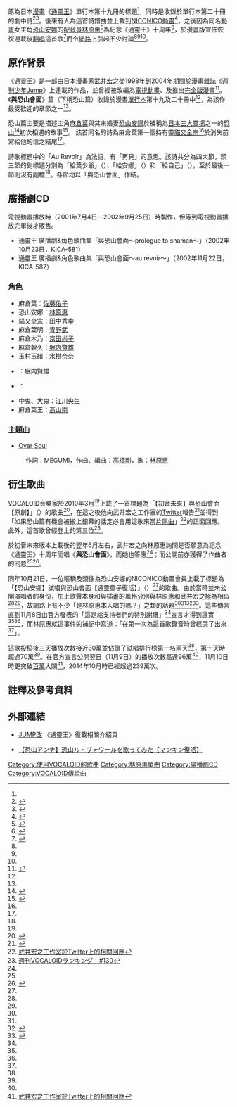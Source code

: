 {{noteTA
|T=zh:與恐山會面;zh-hans:与恐山会面;zh-hk:恐山revoir;zh-tw:與恐山會面;
|1=zh:通靈王;zh-hans:通灵王;zh-hk:通靈王;zh-tw:通靈童子;
}}
{{japanese|japanese=恐山ル・ヴォワール|kana=おそれざん る・ヴぉわーる|romaji=Osore-zan Ru vowa-ru}}
{{日本作品|與恐山會面|恐山ル・ヴォワール|Au Revoir Mt. Osore<ref name="title">{{Cite web|url= http://www.viz.com/product?id=7218|title= Shaman King, Vol. 19|accessdate= 2011-11-11|publisher= [[VIZ_Media|VIZ Media]]|language= en|deadurl= yes|archiveurl= https://web.archive.org/web/20111126173144/http://viz.com/product?id=7218|archivedate= 2011-11-26}}</ref>}}原為日本[[漫畫|漫畫]]《[[通靈王|通靈王]]》單行本第十九冊的標題<ref name="title"/>，同時是收錄於單行本第二十冊的劇中詩<ref name="poem">{{cite book |author=[[武井宏之|武井宏之]] |title= -{《[[通靈童子|通靈童子]]》}-#20|publisher= [[東立出版社|東立出版社]] |language= zh-tw|isbn= 9861109803 |pages=第146-151頁|date=2002年10月}}</ref><ref name="natalie">{{Cite web |url= http://natalie.mu/comic/news/59291 |title= マンキン「恐山ル・ヴォワール」を林原めぐみが歌ってみた|accessdate=2011-11-11 |publisher=Natasha,Inc.|language=ja}}</ref>。後來有人為這首詩譜曲並上載到[[NICONICO動畫|NICONICO動畫]]<ref name="NICO">{{Cite web |url= http://tw.blog.nicovideo.jp/2011/10/post-300.html |title= 【聲優本人？】"通靈童子"恐山安娜試唱引爆話題！ |accessdate=2011-11-11 |work=[[NICONICO動畫|NICONICO新聞]]|date=2011-10-24|language=zh}}</ref>，之後因為同名[[動畫|動畫]]女主角[[通靈王#主要角色|恐山安娜]]的[[配音員|配音員]][[林原惠|林原惠]]<ref name="GNN">{{Cite web |url= http://gnn.gamer.com.tw/9/59439.html |title= 慶祝《通靈-{}-童子》推出新作短篇系列 女主角聲優林原惠特別獻聲 |accessdate=2011-11-12 |work= [[巴哈姆特|巴哈姆特]]|date=2011-11-09|language=zh-tw}}</ref>為紀念《通靈王》十周年<ref name="MEGUMI">{{Cite web |url= http://www.starchild.co.jp/artist/hayashi/news/2011/1108.html |title= めぐさんより：恐山アンナ、「恐山ル・ヴォワール」を歌ってみたの林原的真相！ |accessdate=2011-11-11 |work= [[林原惠|林原惠]]|language=ja}}</ref>，於漫畫版宣佈恢復連載後[[翻唱|翻唱]]這首歌<ref name="ANN">{{Cite web |url= http://www.animenewsnetwork.com/interest/2011-11-08/megumi-hayashibara-sings-shaman-king-osorezan-revoir |title= Megumi Hayashibara Sings Shaman King's 'Osorezan Revoir' |accessdate= 2011-11-11 |work= [[動畫新聞網|動畫新聞網]] |date= 2011-11-08 |language= en |archive-date= 2012-01-17 |archive-url= https://web.archive.org/web/20120117065928/http://www.animenewsnetwork.com/interest/2011-11-08/megumi-hayashibara-sings-shaman-king-osorezan-revoir |dead-url= no }}</ref>而令[[網路|網路]]上引起不少討論<ref name="natalie"/><ref name="NICO"/><ref name="GNN"/>。

==原作背景==
《通靈王》是一部由日本漫畫家[[武井宏之|武井宏之]]從1998年到2004年期間於漫畫[[雜誌|雜誌]]《[[週刊少年Jump|週刊少年Jump]]》上連載的作品，並曾經被改編為[[電視動畫|電視動畫]]、及推出[[完全版漫畫|完全版漫畫]]<ref name="today">{{Cite web |url= http://www.cinematoday.jp/page/N0036859 |title= 林原めぐみ、「シャーマンキング」動画で歌っていたことを正式発表！「とにかく幸せだった」|accessdate=2011-11-11 |work=福田麗|publisher=WELVA CORP.|date=2011-11-09|language=ja}}</ref>。《'''與恐山會面'''》篇（下稱恐山篇）收錄於漫畫[[單行本|單行本]]第十九及二十冊中<ref name="NICO"/>，為該作最受歡迎的章節之一<ref name="natalie"/>。

恐山篇主要是描述主角[[通靈王#主要角色|麻倉葉]]與其未婚妻[[通靈王#主要角色|恐山安娜]]於被稱為[[日本三大列表|日本三大靈場]]之一的[[恐山|恐山]]<ref>{{Cite web |url= http://www.tohokukanko.jp/tw/spot/aomori.html |title= YOKOSO! 日本東北 |accessdate= 2011-11-11 |publisher= 東北地區觀光推進機構 |language= zh-tw |deadurl= yes |archiveurl= https://web.archive.org/web/20111028181426/http://www.tohokukanko.jp/tw/spot/aomori.html |archivedate= 2011-10-28 }}</ref>初次相遇的故事<ref name="v19">{{cite book |author=[[武井宏之|武井宏之]] |title= -{《[[通靈童子|通靈童子]]》}-#19|publisher= [[東立出版社|東立出版社]] |language= zh-tw|isbn= 9789861106281 |pages=第24-25, 43頁|date=2002年10月}}</ref>。
該首同名的詩為麻倉葉第一個持有靈[[通靈王#麻倉家|貓又全宗]]<ref name="v19"/>於消失前寫給他的信之結尾<ref name="poem"/>。

詩歌標題中的「Au Revoir」為法語，有「再見」的意思。該詩共分為四大節，頭三節的副標題分別為「給葉少爺」（{{lang|ja|葉さんへ}}）、「給安娜」（{{lang|ja|アンナさんへ}}）和「給自己」（{{lang|ja|小生へ}}），至於最後一節則沒有副標<ref name="poem"/>。各節均以「與恐山會面」作結。

== 廣播劇CD ==
{{Infobox animanga/Header2}}
{{Infobox animanga/RadioDrama
|媒體= 廣播劇CD
|標題= 與恐山會面〜prologue to shaman〜
|製作= 
|腳本= 
|演出= 
|書籍= 
|出版商= [[King_Records|King Records]]
|代理商= 
|label= 
|發售日= 2002年10月23日
|售價= 3,000日元
|銷售數量= 
|收錄時間= {{Duration|m=71}}
|話數= 9
|枚數= 1
|其他= 
}}
{{Infobox animanga/RadioDrama
|媒體= 廣播劇CD
|標題= 與恐山會面〜au revoir〜
|製作= 
|腳本= 
|演出= 
|書籍= 
|出版商=  King Records
|代理商= 
|label= 
|發售日= 2002年11月22日
|售價= 3,000日元
|銷售數量= 
|收錄時間= {{Duration|m=68}}
|話數= 7
|枚數= 1
|其他= 
}}
{{Infobox animanga/Other
|標題= 關連作品
|內容= 
* [[通靈王|通靈王]]
}}
{{Infobox animanga/Footerofja}}
電視動畫播放時（2001年7月4日－2002年9月25日）時製作，但等到電視動畫播放完畢後才販售。
* 通靈王 廣播劇&角色歌曲集「與恐山會面〜prologue to shaman〜」（2002年10月23日，KICA-581）
* 通靈王 廣播劇&角色歌曲集「與恐山會面〜au revoir〜」（2002年11月22日，KICA-587）

=== 角色 ===
* 麻倉葉：[[佐藤佑子|佐藤佑子]]
* 恐山安娜：[[林原惠|林原惠]]
* 貓又全宗：[[田中秀幸|田中秀幸]]
* 麻倉葉明：[[青野武|青野武]]
* 麻倉木乃：[[京田尚子|京田尚子]]
* 麻倉幹久：[[堀内賢雄|堀内賢雄]]
* 玉村玉緒：[[水樹奈奈|水樹奈奈]]
* {{lang|ja|ポンチ}}：堀内賢雄
* {{lang|ja|コンチ}}：{{lang|ja|[[柏倉つとむ|柏倉つとむ]]}}
* 中鬼、大鬼：[[江川央生|江川央生]]
* 麻倉葉王：[[高山南|高山南]]

=== 主題曲 ===
* [[Over_Soul|Over Soul]]
: 作詞：MEGUMI，作曲、編曲：[[高橋剛|高橋剛]]，歌：[[林原惠|林原惠]]

==衍生歌曲==
{{Infobox song 
| name           = 與恐山會面
| type           = 
| artist         = {{lang|ja|かぴたろう}}
<!-- | alt Artist     = 恐山安娜（[[林原惠|林原惠]]） -->
| recorded       = 
| released       = {{Start date|2010|03|13}}
| format         = [[數位內容|數位內容]]
| published      = 
| genre          = [[角色歌曲|角色歌曲]]
| language       = [[日語|日語]]
| length         = {{Duration|m=06|s=26}}
| lyricist       = [[武井宏之|武井宏之]]
| composer       = {{lang|ja|かぴたろう}}
| label          = 
| producer       = 
| misc           = 
}}
[[VOCALOID|VOCALOID]]音樂家{{lang|ja|かぴたろう}}於2010年3月<ref name="NICO"/>上載了一首標題為「【[[初音未來|初音未來]]】與恐山會面【原創】」（{{lang-ja|【初音ミク】恐山ル・ヴォワール【オリジナル】}}）的歌曲<ref name="ITmedia">{{Cite web |url= http://nlab.itmedia.co.jp/nl/articles/1111/08/news074.html |title= やっぱりプロの犯行！　「林原めぐみさん本人？」と話題の歌ってみた動画の謎が判明|accessdate=2011-11-11 |publisher= ITmedia|date=2011-11-08|language=ja}}</ref>，在這之後他向武井宏之工作室的[[Twitter|Twitter]]報告<ref name="hatena">{{Cite web |url= http://b.hatena.ne.jp/articles/201110/6333|title= 林原めぐみさんが「恐山ル・ヴォワール」を“歌ってみた”？ ニコ動に謎の投稿|accessdate=2011-11-11 |work={{lang|ja|タニグチナオミ}}|publisher= hatena|date=2011-10-24|language=ja}}</ref>並得到「如果恐山篇有機會被搬上銀幕的話定必會用這歌來當[[片尾曲|片尾曲]]」<ref>[http://twitter.com/take_pro/status/12701378891 武井宏之工作室於Twitter上的相關回應]</ref>的正面回應。此外，這首歌曾經登上{{Link-ja|週刊VOCALOID排行榜|週刊VOCALOIDランキング}}的第三位<ref>[http://www.nicovideo.jp/watch/sm10209890 週刊VOCALOIDランキング　#130]</ref>。

於初音未來版本上載後的翌年6月左右，武井宏之向林原惠詢問是否願意為記念《通靈王》十周年而唱《'''與恐山會面'''》，而她也答應<ref name="MEGUMI"/>；而公開前亦獲得了作曲者的同意<ref name="ITmedia"/><ref name="jp">{{Cite web |url= http://mainichi.jp/select/biz/it/hatena/archive/articles/201111/6489.html|title=“本人降臨”は本当だった！ ニコ動で話題の「恐山ル・ヴォワール」の謎が解明|accessdate=2011-11-11 |work=飯塚朋子|publisher= 毎日新聞社 |date=2011-11-08|language=ja}}</ref>。

同年10月21日，一位暱稱及頭像為恐山安娜的NICONICO動畫會員上載了標題為「【恐山安娜】試唱與恐山會面【通靈童子復活】」（{{lang-ja|【恐山アンナ】恐山ル・ヴォワールを歌ってみた【マンキン復活】}}）<ref name="NICO"/>的歌曲。由於當時並未公開演唱者的身份，加上歌聲本身和與插畫的風格分別與林原惠和武井宏之極為相似<ref name="NICO"/><ref name="hatena"/>，故網路上有不少「是林原惠本人唱的嗎？」之類的話題<ref name="ITmedia"/><ref name="jp"/><ref>{{Cite web |url= http://news.livedoor.com/article/detail/6008175/|title=動画「【恐山アンナ】恐山ル・ヴォワールを歌ってみた【マンキン復活】」は林原めぐみ本人と判明|accessdate=2011-11-11 |publisher=  livedoor Co.,Ltd.  |date=2011-11-08|language=ja}}</ref><ref name="RBB">{{Cite web |url= http://www.rbbtoday.com/article/2011/11/09/82817.html|title=「本人か？」と話題のニコ動動画、声優・林原めぐみが本人であることを明かす|accessdate=2011-11-11 |work={{lang|ja|関口賢}}|publisher=  RBBtoday |date=2011-11-09|language=ja}}</ref>。這些傳言直到11月8日由官方發表的「這是給支持者們的特別謝禮」<ref name="today"/>宣言才得到證實<ref name="natalie"/><ref name="RBB"/>，而林原惠就這事件的補記中寫道：「在第一次為這首歌錄音時曾經哭了出來<ref name="MEGUMI"/>」。

這歌投稿後三天播放次數接近30萬並佔領了試唱排行榜第一名兩天<ref name="NICO"/>，第十天時超過70萬<ref name="natalie"/>。在官方宣言公開翌日（11月9日）的播放次數高達96萬<ref name="today"/>，11月10日時更突破[[百萬|百萬]]大關<ref>[http://twitter.com/take_pro/status/134306249738162176 武井宏之工作室於Twitter上的相關回應]</ref>，2014年10月時已經超過239萬次。

==註釋及參考資料==
{{reflist|2}}
== 外部連結 ==
* {{ja}} [https://web.archive.org/web/20111112074040/http://jumpx.jp/w/mankin/special.html JUMP改] 《通靈王》復載相關介紹頁
* {{ja}} [http://www.nicovideo.jp/watch/sm15947771 【恐山アンナ】恐山ル・ヴォワールを歌ってみた【マンキン復活】]

{{林原惠}}
{{DEFAULTSORT:Osorezan Au revoir}}
[[Category:使用VOCALOID的歌曲|Category:使用VOCALOID的歌曲]]
[[Category:林原惠單曲|Category:林原惠單曲]]
[[Category:廣播劇CD|Category:廣播劇CD]]
[[Category:VOCALOID傳說曲|Category:VOCALOID傳說曲]]